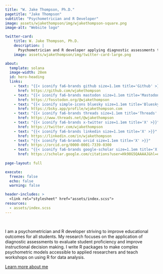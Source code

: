 ```yaml
---
title: "W. Jake Thompson, Ph.D."
pagetitle: "Jake Thompson"
subtitle: "Psychometrician and R Developer"
image: assets/wjakethompson/img/wjakethompson-square.png
image-alt: "Website logo"

twitter-card:
    title: W. Jake Thompson, Ph.D.
    description: |
      Psychometrician and R developer applying diagnostic assessments to improve student learning.
    image: assets/wjakethompson/img/twitter-card-large.png

about:
  template: solana
  image-width: 28em
  id: hero-heading
  links:
    - text: "{{< iconify fa6-brands github size=1.1em title='Github' >}}"
      href: https://github.com/wjakethompson
    - text: "{{< iconify fa6-brands mastodon size=1.1em title='Mastodon' >}}"
      href: https://fosstodon.org/@wjakethompson
    - text: "{{< iconify simple-icons bluesky size=1.1em title='Bluesky' >}}"
      href: https://bsky.app/profile/wjakethompson.com
    - text: "{{< iconify fa6-brands threads size=1.1em title='Threads' >}}"
      href: https://www.threads.net/@wjakethompson
    - text: "{{< iconify fa6-brands x-twitter size=1.1em title='X' >}}"
      href: https://twitter.com/wjakethompson
    - text: "{{< iconify fa6-brands linkedin size=1.1em title='X' >}}"
      href: https://linkedin.com/in/wjakethompson
    - text: "{{< iconify fa6-brands orcid size=1.1em title='X' >}}"
      href: https://orcid.org/0000-0001-7339-0300
    - text: "{{< iconify fa6-brands google-scholar size=1.1em title='X' >}}"
      href: https://scholar.google.com/citations?user=Hk98G5QAAAAJ&hl=en
    
page-layout: full

execute: 
  freeze: false
  echo: false
  warning: false

header-includes: >
  <link rel="stylesheet" href="assets/index.scss">
resources:
  - assets/index.scss
---
```


<br>

::: {#hero-heading}

I am a psychometrician and R developer striving to improve educational outcomes for all students.
My research focuses on the application of diagnostic assessments to evaluate student proficiency and improve instructional decision making.
I write R packages to make complex psychometric models accessible to applied researchers and teach workshops on using R for data analysis.

[Learn more about me](/about){.about-links .subtitle}

:::
